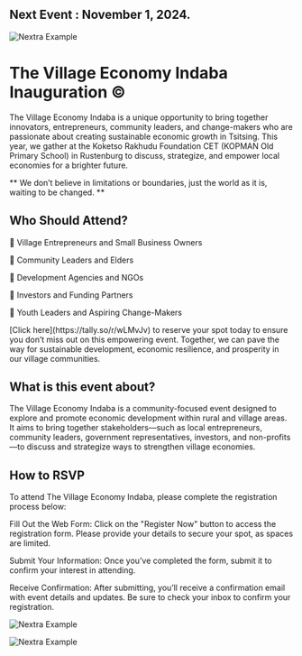 

## Next Event : November 1, 2024. 

<Bleed>![Nextra Example](../public/village_Indaba.gif)</Bleed>

# The Village Economy Indaba Inauguration ©

The Village Economy Indaba is a unique opportunity to bring together innovators, entrepreneurs, community leaders, and change-makers who are passionate about creating sustainable economic growth in Tsitsing. This year, we gather at the Koketso Rakhudu Foundation CET (KOPMAN Old Primary School) in Rustenburg to discuss, strategize, and empower local economies for a brighter future.
 

<Bleed>
  <div style={{ border: '1px solid #888', padding: '4rem 2.5rem', textAlign: 'center' }}>
   ** We don’t believe in limitations or boundaries, just the world as it is, waiting to be changed. **
   
  </div>
</Bleed>

## Who Should Attend?

🌟 Village Entrepreneurs and Small Business Owners

🌟 Community Leaders and Elders

🌟 Development Agencies and NGOs

🌟 Investors and Funding Partners

🌟 Youth Leaders and Aspiring Change-Makers

<Callout>
[Click here](https://tally.so/r/wLMvJv) to reserve your spot today to ensure you don’t miss out on this empowering event. Together, we can pave the way for sustainable development, economic resilience, and prosperity in our village communities.
</Callout>


## What is this event about?

The Village Economy Indaba is a community-focused event designed to explore and promote economic development within rural and village areas. It aims to bring together stakeholders—such as local entrepreneurs, community leaders, government representatives, investors, and non-profits—to discuss and strategize ways to strengthen village economies.

## How to RSVP

To attend The Village Economy Indaba, please complete the registration process below:

Fill Out the Web Form:
Click on the "Register Now" button to access the registration form. Please provide your details to secure your spot, as spaces are limited.

Submit Your Information:
Once you’ve completed the form, submit it to confirm your interest in attending.

Receive Confirmation:
After submitting, you’ll receive a confirmation email with event details and updates. Be sure to check your inbox to confirm your registration.

<Bleed>![Nextra Example](../public/hpg.gif)</Bleed>

<Bleed>![Nextra Example](../public/public/TVEI-2.png)</Bleed>



